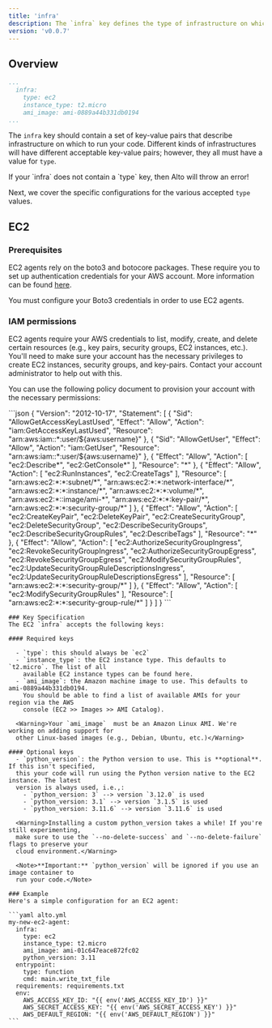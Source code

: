 ```yaml
---
title: 'infra'
description: The `infra` key defines the type of infrastructure on which to run your code
version: 'v0.0.7'
---
```


## Overview
  ```yaml alto.yml
  ...
    infra:
      type: ec2  
      instance_type: t2.micro
      ami_image: ami-0889a44b331db0194
  ...
  ```

  The `infra` key should contain a set of key-value pairs that describe infrastructure on
  which to run your code. Different kinds of infrastructures will have different
  acceptable key-value pairs; however, they all must have  a value for `type`.

  <Warning>
    If your `infra` does not contain a `type` key, then Alto will throw an error!
  </Warning>

  Next, we cover the specific configurations for the various accepted `type` values.

## EC2

  ### Prerequisites
  EC2 agents rely on the boto3 and botocore packages. These require you to set up
  authentication credentials for your AWS account. More information can be found [here](https://boto3.amazonaws.com/v1/documentation/api/latest/guide/quickstart.html#configuration).

  <Warning>You must configure your Boto3 credentials in order to use EC2 agents.</Warning>

  ### IAM permissions
  EC2 agents require your AWS credentials to list, modify, create, and delete certain
  resources (e.g., key pairs, security groups, EC2 instances, etc.). You'll need to make
  sure your account has the necessary privileges to create EC2 instances, security groups,
  and key-pairs. Contact your account administrator to help out with this.

  You can use the following policy document to provision your account with the necessary
  permissions:

  <Accordion title="IAM policy document">
    ```json
    {
      "Version": "2012-10-17",
      "Statement": [
          {
              "Sid": "AllowGetAccessKeyLastUsed",
              "Effect": "Allow",
              "Action": "iam:GetAccessKeyLastUsed",
              "Resource": "arn:aws:iam::*:user/${aws:username}"
          },
          {
              "Sid": "AllowGetUser",
              "Effect": "Allow",
              "Action": "iam:GetUser",
              "Resource": "arn:aws:iam::*:user/${aws:username}"
          },
          {
              "Effect": "Allow",
              "Action": [
                  "ec2:Describe*",
                  "ec2:GetConsole*"
              ],
              "Resource": "*"
          },
          {
              "Effect": "Allow",
              "Action": [
                  "ec2:RunInstances",
                  "ec2:CreateTags"
              ],
              "Resource": [
                  "arn:aws:ec2:*:*:subnet/*",
                  "arn:aws:ec2:*:*:network-interface/*",
                  "arn:aws:ec2:*:*:instance/*",
                  "arn:aws:ec2:*:*:volume/*",
                  "arn:aws:ec2:*::image/ami-*",
                  "arn:aws:ec2:*:*:key-pair/*",
                  "arn:aws:ec2:*:*:security-group/*"
              ]
          },
          {
              "Effect": "Allow",
              "Action": [
                  "ec2:CreateKeyPair",
                  "ec2:DeleteKeyPair",
                  "ec2:CreateSecurityGroup",
                  "ec2:DeleteSecurityGroup",
                  "ec2:DescribeSecurityGroups",
                  "ec2:DescribeSecurityGroupRules",
                  "ec2:DescribeTags"
              ],
              "Resource": "*"
          },
          {
              "Effect": "Allow",
              "Action": [
                  "ec2:AuthorizeSecurityGroupIngress",
                  "ec2:RevokeSecurityGroupIngress",
                  "ec2:AuthorizeSecurityGroupEgress",
                  "ec2:RevokeSecurityGroupEgress",
                  "ec2:ModifySecurityGroupRules",
                  "ec2:UpdateSecurityGroupRuleDescriptionsIngress",
                  "ec2:UpdateSecurityGroupRuleDescriptionsEgress"
              ],
              "Resource": [
                  "arn:aws:ec2:*:*:security-group/*"
              ]
          },
          {
              "Effect": "Allow",
              "Action": [
                  "ec2:ModifySecurityGroupRules"
              ],
              "Resource": [
                  "arn:aws:ec2:*:*:security-group-rule/*"
              ]
          }
      ]
    }
    ```
    </Accordion>

    ### Key Specification
    The EC2 `infra` accepts the following keys:

    #### Required keys
    
      - `type`: this should always be `ec2`
      - `instance_type`: the EC2 instance type. This defaults to `t2.micro`. The list of all
        available EC2 instance types can be found here.
      - `ami_image`: the Amazon machine image to use. This defaults to ami-0889a44b331db0194.
        You should be able to find a list of available AMIs for your region via the AWS
        console (EC2 >> Images >> AMI Catalog).
    
      <Warning>Your `ami_image`  must be an Amazon Linux AMI. We're working on adding support for
      other Linux-based images (e.g., Debian, Ubuntu, etc.)</Warning>

    #### Optional keys
      - `python_version`: the Python version to use. This is **optional**. If this isn't specified,
      this your code will run using the Python version native to the EC2 instance. The latest
      version is always used, i.e.,:
        - `python_version: 3` --> version `3.12.0` is used
        - `python_version: 3.1` --> version `3.1.5` is used
        - `python_version: 3.11.6` --> version `3.11.6` is used

      <Warning>Installing a custom python_version takes a while! If you're still experimenting,
      make sure to use the `--no-delete-success` and `--no-delete-failure` flags to preserve your
      cloud environment.</Warning>

      <Note>**Important:** `python_version` will be ignored if you use an image container to
      run your code.</Note>

    ### Example
    Here's a simple configuration for an EC2 agent:
    
    ```yaml alto.yml
    my-new-ec2-agent:
      infra:
        type: ec2
        instance_type: t2.micro
        ami_image: ami-01c647eace872fc02
        python_version: 3.11
      entrypoint:
        type: function
        cmd: main.write_txt_file
      requirements: requirements.txt
      env:
        AWS_ACCESS_KEY_ID: "{{ env('AWS_ACCESS_KEY_ID') }}"
        AWS_SECRET_ACCESS_KEY: "{{ env('AWS_SECRET_ACCESS_KEY') }}"
        AWS_DEFAULT_REGION: "{{ env('AWS_DEFAULT_REGION') }}"
    ```